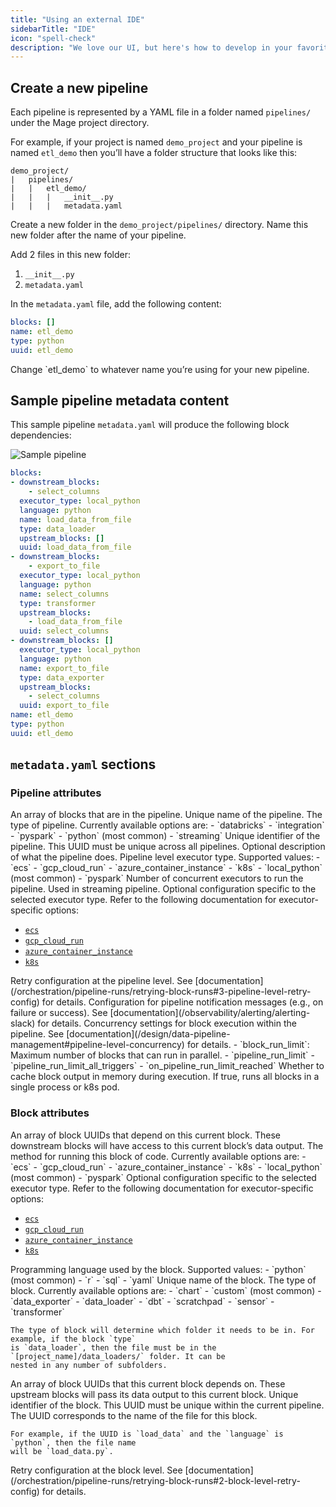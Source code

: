 ```yaml
---
title: "Using an external IDE"
sidebarTitle: "IDE"
icon: "spell-check"
description: "We love our UI, but here's how to develop in your favorite IDE, too."
---
```


## Create a new pipeline

Each pipeline is represented by a YAML file in a folder named `pipelines/` under the Mage
project directory.

For example, if your project is named `demo_project` and your pipeline is named `etl_demo` then
you’ll have a folder structure that looks like this:

```
demo_project/
|   pipelines/
|   |   etl_demo/
|   |   |   __init__.py
|   |   |   metadata.yaml
```

Create a new folder in the `demo_project/pipelines/` directory. Name this new folder after the name
of your pipeline.

Add 2 files in this new folder:

1. `__init__.py`
1. `metadata.yaml`

In the `metadata.yaml` file, add the following content:

```yaml
blocks: []
name: etl_demo
type: python
uuid: etl_demo
```

<Note>
    Change `etl_demo` to whatever name you’re using for your new pipeline.
</Note>


## Sample pipeline metadata content

This sample pipeline `metadata.yaml` will produce the following block dependencies:

<Frame>
    <img
        alt="Sample pipeline"
        src="https://mage-ai.github.io/assets/data-pipeline-overview.png"
    />
</Frame>

```yaml
blocks:
- downstream_blocks:
    - select_columns
  executor_type: local_python
  language: python
  name: load_data_from_file
  type: data_loader
  upstream_blocks: []
  uuid: load_data_from_file
- downstream_blocks:
    - export_to_file
  executor_type: local_python
  language: python
  name: select_columns
  type: transformer
  upstream_blocks:
    - load_data_from_file
  uuid: select_columns
- downstream_blocks: []
  executor_type: local_python
  language: python
  name: export_to_file
  type: data_exporter
  upstream_blocks:
    - select_columns
  uuid: export_to_file
name: etl_demo
type: python
uuid: etl_demo
```

## `metadata.yaml` sections

### Pipeline attributes

<ParamField path="blocks" type="array of objects">
    An array of blocks that are in the pipeline.
</ParamField>

<ParamField path="name" type="string">
    Unique name of the pipeline.
</ParamField>

<ParamField path="type" type="string enum">
    The type of pipeline. Currently available options are:
    - `databricks`
    - `integration`
    - `pyspark`
    - `python` (most common)
    - `streaming`
</ParamField>

<ParamField path="uuid" type="string">
    Unique identifier of the pipeline. This UUID must be unique across all pipelines.
</ParamField>

<ParamField path="description" type="string">
  Optional description of what the pipeline does.
</ParamField>

<ParamField path="executor_type" type="string enum">
  Pipeline level executor type. Supported values:
  - `ecs`
  - `gcp_cloud_run`
  - `azure_container_instance`
  - `k8s`
  - `local_python` (most common)
  - `pyspark`
</ParamField>

<ParamField path="executor_count" type="integer">
  Number of concurrent executors to run the pipeline. Used in streaming pipeline.
</ParamField>

<ParamField path="executor_config" type="object">
  Optional configuration specific to the selected executor type.
  Refer to the following documentation for executor-specific options:

  - [`ecs`](/production/executors/aws)
  - [`gcp_cloud_run`](/production/executors/gcp)
  - [`azure_container_instance`](/production/executors/azure)
  - [`k8s`](/production/executors/k8)
</ParamField>

<ParamField path="retry_config" type="object">
  Retry configuration at the pipeline level.
  See [documentation](/orchestration/pipeline-runs/retrying-block-runs#3-pipeline-level-retry-config) for details.
</ParamField>

<ParamField path="notification_config" type="object">
  Configuration for pipeline notification messages (e.g., on failure or success).
  See [documentation](/observability/alerting/alerting-slack) for details.
</ParamField>

<ParamField path="concurrency_config" type="object">
  Concurrency settings for block execution within the pipeline.
  See [documentation](/design/data-pipeline-management#pipeline-level-concurrency) for details.
  - `block_run_limit`: Maximum number of blocks that can run in parallel.
  - `pipeline_run_limit`
  - `pipeline_run_limit_all_triggers`
  - `on_pipeline_run_limit_reached`
</ParamField>

<ParamField path="cache_block_output_in_memory" type="boolean">
  Whether to cache block output in memory during execution.
</ParamField>

<ParamField path="run_pipeline_in_one_process" type="boolean">
  If true, runs all blocks in a single process or k8s pod.
</ParamField>


### Block attributes

<ParamField path="downstream_blocks" type="array of strings">
    An array of block UUIDs that depend on this current block.
    These downstream blocks will have access to this current block’s data output.
</ParamField>

<ParamField path="executor_type" type="string enum">
    The method for running this block of code. Currently available options are:
    - `ecs`
    - `gcp_cloud_run`
    - `azure_container_instance`
    - `k8s`
    - `local_python` (most common)
    - `pyspark`
</ParamField>

<ParamField path="executor_config" type="object">
  Optional configuration specific to the selected executor type.
  Refer to the following documentation for executor-specific options:

  - [`ecs`](/production/executors/aws)
  - [`gcp_cloud_run`](/production/executors/gcp)
  - [`azure_container_instance`](/production/executors/azure)
  - [`k8s`](/production/executors/k8)
</ParamField>

<ParamField path="language" type="string enum">
  Programming language used by the block. Supported values:
  - `python` (most common)
  - `r`
  - `sql`
  - `yaml`
</ParamField>

<ParamField path="name" type="string">
    Unique name of the block.
</ParamField>

<ParamField path="type" type="string enum">
    The type of block. Currently available options are:
    - `chart`
    - `custom` (most common)
    - `data_exporter`
    - `data_loader`
    - `dbt`
    - `scratchpad`
    - `sensor`
    - `transformer`

    The type of block will determine which folder it needs to be in. For example, if the block `type`
    is `data_loader`, then the file must be in the `[project_name]/data_loaders/` folder. It can be
    nested in any number of subfolders.
</ParamField>

<ParamField path="upstream_blocks" type="array of strings">
    An array of block UUIDs that this current block depends on.
    These upstream blocks will pass its data output to this current block.
</ParamField>

<ParamField path="uuid" type="string">
    Unique identifier of the block. This UUID must be unique within the current pipeline. The UUID
    corresponds to the name of the file for this block.

    For example, if the UUID is `load_data` and the `language` is `python`, then the file name
    will be `load_data.py`.
</ParamField>

<ParamField path="retry_config" type="object">
  Retry configuration at the block level.
  See [documentation](/orchestration/pipeline-runs/retrying-block-runs#2-block-level-retry-config) for details.
</ParamField>

